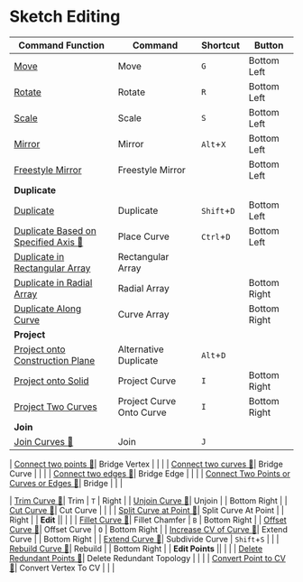 # Sketch Editing

| Command Function | Command | Shortcut | Button |
| ------- | ------- | ------- | -------  |
| [Move](sketch-edit/move)| Move | `G` | Bottom Left |
| [Rotate](sketch-edit/rotate)| Rotate | `R` | Bottom Left |
| [Scale](sketch-edit/scale)| Scale | `S` | Bottom Left |
| [Mirror](sketch-edit/mirror)| Mirror | `Alt`+`X` | Bottom Left |
| [Freestyle Mirror](sketch-edit/freestyle-mirror)| Freestyle Mirror | | Bottom Left |
| **Duplicate** || | |
| [Duplicate](sketch-edit/duplicate)| Duplicate | `Shift`+`D` | Bottom Left |
| [Duplicate Based on Specified Axis 🚧](sketch-edit/place-curve)| Place Curve | `Ctrl`+`D` | Bottom Left |
| [Duplicate in Rectangular Array](sketch-edit/rectangular-array)| Rectangular Array | | |
| [Duplicate in Radial Array](sketch-edit/radial-array)| Radial Array | | Bottom Right |
| [Duplicate Along Curve](sketch-edit/curve-array)| Curve Array | | Bottom Right |
| **Project** || | |
| [Project onto Construction Plane](sketch-edit/alternative-duplicate)| Alternative Duplicate | `Alt`+`D` | |
| [Project onto Solid](sketch-edit/project-curve)| Project Curve | `I` | Bottom Right |
| [Project Two Curves](sketch-edit/project-curve-onto-curve)| Project Curve Onto Curve | `I` | Bottom Right |
| **Join** || | |
| [Join Curves 🚧](sketch-edit/join)| Join | `J` | |

| [Connect two points 🚧](sketch-edit/bridge-vertex)| Bridge Vertex | | |
| [Connect two curves 🚧](sketch-edit/bridge-curve)| Bridge Curve | | |
| [Connect two edges 🚧](sketch-edit/bridge-edge)| Bridge Edge | | |
| [Connect Two Points or Curves or Edges 🚧](sketch-edit/bridge)| Bridge | | |

| [Trim Curve 🚧](sketch-edit/trim)| Trim | `T` | Right |
| [Unjoin Curve 🚧](sketch-edit/unjoin)| Unjoin | | Bottom Right |
| [Cut Curve 🚧](sketch-edit/cut-curve)| Cut Curve | | |
| [Split Curve at Point 🚧](sketch-edit/split-curve-at-point)| Split Curve At Point | | Right |
| **Edit** || | |
| [Fillet Curve 🚧](sketch-edit/fillet-chamfer)| Fillet Chamfer | `B` | Bottom Right |
| [Offset Curve 🚧](sketch-edit/offset-curve)| Offset Curve | `O` | Bottom Right |
| [Increase CV of Curve 🚧](sketch-edit/subdivide-curve)| Extend Curve | | Bottom Right |
| [Extend Curve 🚧](sketch-edit/extend-curve)| Subdivide Curve | `Shift`+`S` | |
| [Rebuild Curve 🚧](sketch-edit/rebuild)| Rebuild | | Bottom Right |
| **Edit Points** || | |
| [Delete Redundant Points 🚧](sketch-edit/delete-redundant-topology)| Delete Redundant Topology | | |
| [Convert Point to CV 🚧](sketch-edit/convert-vertex-to-cv)| Convert Vertex To CV | | |